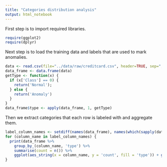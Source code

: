 ```yaml
---
title: "Categories distribution analysis"
output: html_notebook
---
```


First step is to import required libraries.

```r
require(ggplot2)
require(dplyr)
```

Next step is to load the training data and labels that are used to mark anomalies.

```r
data <- read.csv(file="../data/raw/creditcard.csv", header=TRUE, sep=",", row.names=NULL)
data_frame <- data.frame(data)
getType <- function(x) {
  if (x['Class'] == 0) {
    return('Normal');
  } else {
    return('Anomaly')
  }
}
data_frame$type <- apply(data_frame, 1, getType)
```

Then we extract categories that each row is labeled with and aggregate them.

```r

label_column_names <- setdiff(names(data_frame), names(which(sapply(data_frame ,is.numeric))))
for (column_name in label_column_names) {
  print(data_frame %>% 
    group_by_(column_name, 'type') %>% 
    summarise(count = n()) %>%
    ggplot(aes_string(x = column_name, y = 'count', fill = 'type')) + geom_bar(stat="identity") + theme(axis.text.x=element_text(angle=90)))
}
```